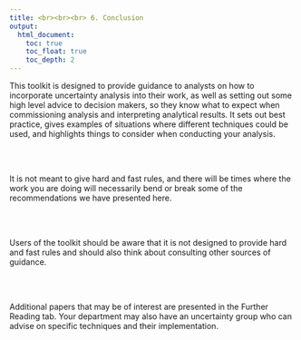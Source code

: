 ```yaml
---
title: <br><br><br> 6. Conclusion
output:
  html_document:
    toc: true
    toc_float: true
    toc_depth: 2
---
```


This toolkit is designed to provide guidance to analysts on how to incorporate uncertainty analysis into their work, as well as setting out some high level advice to decision makers, so they know what to expect when commissioning analysis and interpreting analytical results. It sets out best practice, gives examples of situations where different techniques could be used, and highlights things to consider when conducting your analysis.

<br><br>

It is not meant to give hard and fast rules, and there will be times where the work you are doing will necessarily bend or break some of the recommendations we have presented here. 

<br><br>

Users of the toolkit should be aware that it is not designed to provide hard and fast rules and should also think about consulting other sources of guidance. 

<br><br>

Additional papers that may be of interest are presented in the Further Reading tab. Your department may also have an uncertainty group who can advise on specific techniques and their implementation.